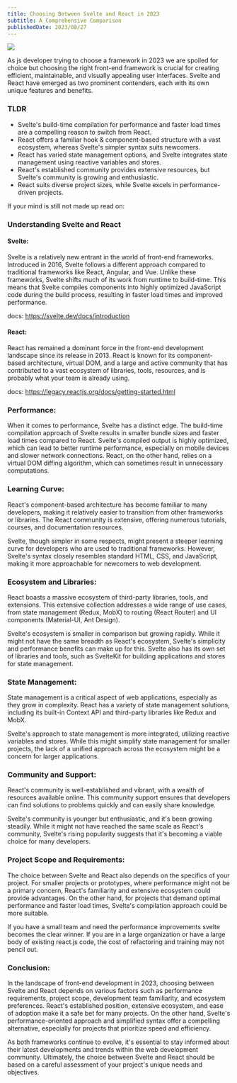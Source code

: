 ```yaml
---
title: Choosing Between Svelte and React in 2023
subtitle: A Comprehensive Comparison
publishedDate: 2023/08/27
---
```


<img className="rounded-xl w-full mb-4" src="/25+The+Punch.png" />

As js developer trying to choose a framework in 2023 we are spoiled for choice but choosing the right front-end framework is crucial for creating efficient, maintainable, and visually appealing user interfaces. Svelte and React have emerged as two prominent contenders, each with its own unique features and benefits.

### TLDR
- Svelte's build-time compilation for performance and faster load times are a compelling reason to switch from React. 
- React offers a familiar hook & component-based structure with a vast ecosystem, whereas Svelte's simpler syntax suits newcomers. 
- React has varied state management options, and Svelte integrates state management using reactive variables and stores. 
- React's established community provides extensive resources, but Svelte's community is growing and enthusiastic. 
- React suits diverse project sizes, while Svelte excels in performance-driven projects.

If your mind is still not made up read on:

### Understanding Svelte and React

#### Svelte:
Svelte is a relatively new entrant in the world of front-end frameworks. Introduced in 2016, Svelte follows a different approach compared to traditional frameworks like React, Angular, and Vue. Unlike these frameworks, Svelte shifts much of its work from runtime to build-time. This means that Svelte compiles components into highly optimized JavaScript code during the build process, resulting in faster load times and improved performance.

docs: https://svelte.dev/docs/introduction

#### React:
React has remained a dominant force in the front-end development landscape since its release in 2013. React is known for its component-based architecture, virtual DOM, and a large and active community that has contributed to a vast ecosystem of libraries, tools, resources, and is probably what your team is already using.

docs: https://legacy.reactjs.org/docs/getting-started.html

### Performance:

When it comes to performance, Svelte has a distinct edge. The build-time compilation approach of Svelte results in smaller bundle sizes and faster load times compared to React. Svelte's compiled output is highly optimized, which can lead to better runtime performance, especially on mobile devices and slower network connections. React, on the other hand, relies on a virtual DOM diffing algorithm, which can sometimes result in unnecessary computations.

### Learning Curve:

React's component-based architecture has become familiar to many developers, making it relatively easier to transition from other frameworks or libraries. The React community is extensive, offering numerous tutorials, courses, and documentation resources.

Svelte, though simpler in some respects, might present a steeper learning curve for developers who are used to traditional frameworks. However, Svelte's syntax closely resembles standard HTML, CSS, and JavaScript, making it more approachable for newcomers to web development.

### Ecosystem and Libraries:

React boasts a massive ecosystem of third-party libraries, tools, and extensions. This extensive collection addresses a wide range of use cases, from state management (Redux, MobX) to routing (React Router) and UI components (Material-UI, Ant Design).

Svelte's ecosystem is smaller in comparison but growing rapidly. While it might not have the same breadth as React's ecosystem, Svelte's simplicity and performance benefits can make up for this. Svelte also has its own set of libraries and tools, such as SvelteKit for building applications and stores for state management.

### State Management:

State management is a critical aspect of web applications, especially as they grow in complexity. React has a variety of state management solutions, including its built-in Context API and third-party libraries like Redux and MobX.

Svelte's approach to state management is more integrated, utilizing reactive variables and stores. While this might simplify state management for smaller projects, the lack of a unified approach across the ecosystem might be a concern for larger applications.

### Community and Support:

React's community is well-established and vibrant, with a wealth of resources available online. This community support ensures that developers can find solutions to problems quickly and can easily share knowledge.

Svelte's community is younger but enthusiastic, and it's been growing steadily. While it might not have reached the same scale as React's community, Svelte's rising popularity suggests that it's becoming a viable choice for many developers.

### Project Scope and Requirements:

The choice between Svelte and React also depends on the specifics of your project. For smaller projects or prototypes, where performance might not be a primary concern, React's familiarity and extensive ecosystem could provide advantages. On the other hand, for projects that demand optimal performance and faster load times, Svelte's compilation approach could be more suitable.

If you have a small team and need the performance improvements svelte becomes the clear winner. If you are in a large organization or have a large body of existing react.js code, the cost of refactoring and training may not pencil out.

### Conclusion:

In the landscape of front-end development in 2023, choosing between Svelte and React depends on various factors such as performance requirements, project scope, development team familiarity, and ecosystem preferences. React's established position, extensive ecosystem, and ease of adoption make it a safe bet for many projects. On the other hand, Svelte's performance-oriented approach and simplified syntax offer a compelling alternative, especially for projects that prioritize speed and efficiency.

As both frameworks continue to evolve, it's essential to stay informed about their latest developments and trends within the web development community. Ultimately, the choice between Svelte and React should be based on a careful assessment of your project's unique needs and objectives.